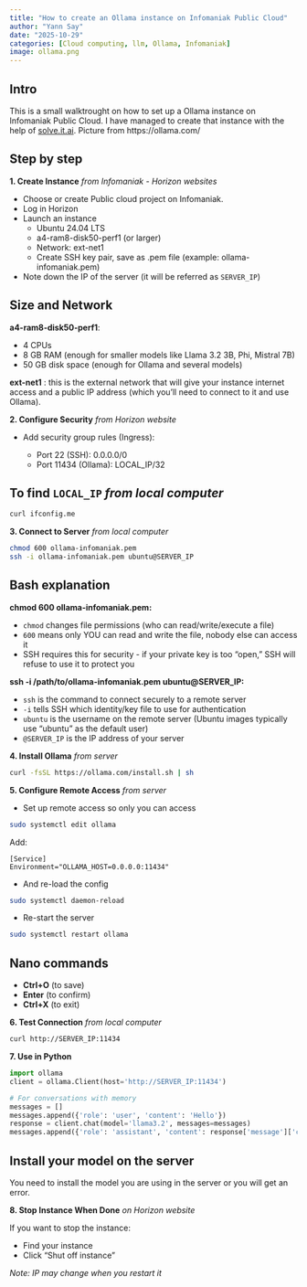 ```yaml
---
title: "How to create an Ollama instance on Infomaniak Public Cloud"
author: "Yann Say"
date: "2025-10-29"
categories: [Cloud computing, llm, Ollama, Infomaniak]
image: ollama.png
---
```


## Intro

This is a small walktrought on how to set up a Ollama instance on Infomaniak Public Cloud. I have managed to create that instance with the help of [solve.it.ai](https://solve.it.com/){target=_blank}. 
Picture from https://ollama.com/

## Step by step

**1. Create Instance** *from Infomaniak - Horizon websites*

-   Choose or create Public cloud project on Infomaniak.
-   Log in Horizon
-   Launch an instance
    -   Ubuntu 24.04 LTS
    -   a4-ram8-disk50-perf1 (or larger)
    -   Network: ext-net1
    -   Create SSH key pair, save as .pem file (example: ollama-infomaniak.pem)
-   Note down the IP of the server (it will be referred as `SERVER_IP`)

::: {.callout-tip collapse="true"}
## Size and Network

**a4-ram8-disk50-perf1**:

-   4 CPUs
-   8 GB RAM (enough for smaller models like Llama 3.2 3B, Phi, Mistral 7B)
-   50 GB disk space (enough for Ollama and several models)

**ext-net1** : this is the external network that will give your instance internet access and a public IP address (which you'll need to connect to it and use Ollama).
:::

**2. Configure Security** *from Horizon website*

-   Add security group rules (Ingress):

    -   Port 22 (SSH): 0.0.0.0/0
    -   Port 11434 (Ollama): LOCAL_IP/32

::: {.callout-tip collapse="true"}
## To find `LOCAL_IP` *from local computer*

``` bash
curl ifconfig.me
```
:::

**3. Connect to Server** *from local computer*

``` bash
chmod 600 ollama-infomaniak.pem
ssh -i ollama-infomaniak.pem ubuntu@SERVER_IP
```

::: {.callout-tip collapse="true"}
## Bash explanation

**chmod 600 ollama-infomaniak.pem:**

-   `chmod` changes file permissions (who can read/write/execute a file)
-   `600` means only YOU can read and write the file, nobody else can access it
-   SSH requires this for security - if your private key is too "open," SSH will refuse to use it to protect you

**ssh -i /path/to/ollama-infomaniak.pem ubuntu\@SERVER_IP:**

-   `ssh` is the command to connect securely to a remote server
-   `-i` tells SSH which identity/key file to use for authentication
-   `ubuntu` is the username on the remote server (Ubuntu images typically use "ubuntu" as the default user)
-   `@SERVER_IP` is the IP address of your server
:::

**4. Install Ollama** *from server*

``` bash
curl -fsSL https://ollama.com/install.sh | sh
```

**5. Configure Remote Access** *from server*

-   Set up remote access so only you can access

``` bash
sudo systemctl edit ollama
```

Add:

```         
[Service]
Environment="OLLAMA_HOST=0.0.0.0:11434"
```

-   And re-load the config

``` bash
sudo systemctl daemon-reload
```

-   Re-start the server

``` bash
sudo systemctl restart ollama
```

::: {.callout-tip collapse="true"}
## Nano commands

-   **Ctrl+O** (to save)
-   **Enter** (to confirm)
-   **Ctrl+X** (to exit)
:::

**6. Test Connection** *from local computer*

``` bash
curl http://SERVER_IP:11434
```

**7. Use in Python**

``` python
import ollama
client = ollama.Client(host='http://SERVER_IP:11434')

# For conversations with memory
messages = []
messages.append({'role': 'user', 'content': 'Hello'})
response = client.chat(model='llama3.2', messages=messages)
messages.append({'role': 'assistant', 'content': response['message']['content']})
```

::: {.callout-tip collapse="true"}
## Install your model on the server

You need to install the model you are using in the server or you will get an error.
:::

**8. Stop Instance When Done** *on Horizon website*

If you want to stop the instance:

-   Find your instance
-   Click "Shut off instance"

*Note: IP may change when you restart it*
